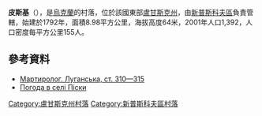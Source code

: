 {{coord|49|26|57|N|38|59|29|E|scale:100000|display=title}}

'''皮斯基'''（{{lang-uk|Піски}}），是[[烏克蘭|烏克蘭]]的村落，位於該國東部[[盧甘斯克州|盧甘斯克州]]，由[[新普斯科夫區|新普斯科夫區]]負責管轄，始建於1792年，面積8.98平方公里，海拔高度64米，2001年人口1,392，人口密度每平方公里155人。

==參考資料==
*[http://www.memory.gov.ua:8080/data/upload/publication/main/ua/1090/103.pdf Мартиролог. Луганська, ст. 310—315] {{Wayback|url=http://www.memory.gov.ua:8080/data/upload/publication/main/ua/1090/103.pdf |date=20140224040757 }}
* [http://weather.in.ua/ua/lyganskaja/20712 Погода в селі Піски] {{Wayback|url=http://weather.in.ua/ua/lyganskaja/20712 |date=20111220034425 }}

{{DEFAULTSORT:Піски}}
[[Category:盧甘斯克州村落|Category:盧甘斯克州村落]]
[[Category:新普斯科夫區村落|Category:新普斯科夫區村落]]


{{Luhansk-geo-stub}}